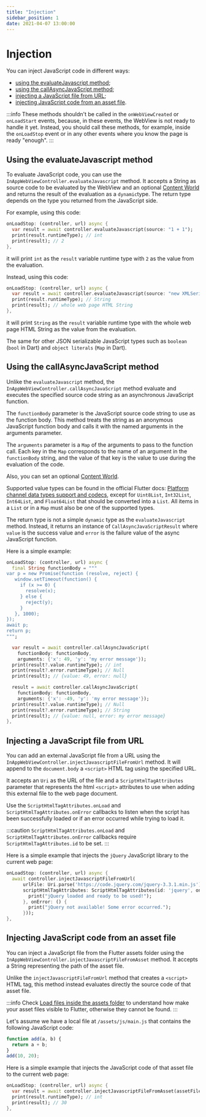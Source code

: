 ```yaml
---
title: "Injection"
sidebar_position: 1
date: 2021-04-07 13:00:00
---
```



<head>
  <title>Javascript Injection | {config.title}</title>
</head>

# Injection

You can inject JavaScript code in different ways:
- [using the evaluateJavascript method](#Using-the-evaluateJavascript-method);
- [using the callAsyncJavaScript method](#Using-the-callAsyncJavaScript-method);
- [injecting a JavaScript file from URL](#Injecting-a-JavaScript-file-from-URL);
- [injecting JavaScript code from an asset file](#Injecting-JavaScript-code-from-an-asset-file).

:::info
  These methods shouldn't be called in the `onWebViewCreated` or `onLoadStart` events, because, in these events, the WebView is not ready to handle it yet. Instead, you should call these methods, for example, inside the `onLoadStop` event or in any other events where you know the page is ready "enough".
:::

## Using the evaluateJavascript method

To evaluate JavaScript code, you can use the `InAppWebViewController.evaluateJavascript` method. It accepts a String as source code to be evaluated by the WebView and an optional [Content World](/docs/webview/javascript/content-worlds) and returns the result of the evaluation as a `dynamic`type.
The return type depends on the type you returned from the JavaScript side.

For example, using this code:
```dart
onLoadStop: (controller, url) async {
  var result = await controller.evaluateJavascript(source: "1 + 1");
  print(result.runtimeType); // int
  print(result); // 2
},
```
it will print `int` as the `result` variable runtime type with `2` as the value from the evaluation.

Instead, using this code:
```dart
onLoadStop: (controller, url) async {
  var result = await controller.evaluateJavascript(source: "new XMLSerializer().serializeToString(document);");
  print(result.runtimeType); // String
  print(result); // whole web page HTML String
},
```
it will print `String` as the `result` variable runtime type with the whole web page HTML String as the value from the evaluation.

The same for other JSON serializable JavaScript types such as `boolean` (`bool` in Dart) and `object literals` (`Map` in Dart).

## Using the callAsyncJavaScript method

Unlike the `evaluateJavascript` method, the `InAppWebViewController.callAsyncJavaScript` method evaluate and executes the specified source code string as an asynchronous JavaScript function.

The `functionBody` parameter is the JavaScript source code string to use as the function body. This method treats the string as an anonymous JavaScript function body and calls it with the named arguments in the arguments parameter.

The `arguments` parameter is a `Map` of the arguments to pass to the function call. Each key in the `Map` corresponds to the name of an argument in the `functionBody` string, and the value of that key is the value to use during the evaluation of the code.

Also, you can set an optional [Content World](/docs/webview/javascript/content-worlds).

Supported value types can be found in the official Flutter docs: [Platform channel data types support and codecs](https://flutter.dev/docs/development/platform-integration/platform-channels#codec), except for `Uint8List`, `Int32List`, `Int64List`, and `Float64List` that should be converted into a `List`. All items in a `List` or in a `Map` must also be one of the supported types.

The return type is not a simple `dynamic` type as the `evaluateJavascript` method. Instead, it returns an instance of `CallAsyncJavaScriptResult` where `value` is the success value and `error` is the failure value of the async JavaScript function.

Here is a simple example:
```dart
onLoadStop: (controller, url) async {
  final String functionBody = """
var p = new Promise(function (resolve, reject) {
   window.setTimeout(function() {
     if (x >= 0) {
       resolve(x);
     } else {
       reject(y);
     }
   }, 1000);
});
await p;
return p;
""";

  var result = await controller.callAsyncJavaScript(
    functionBody: functionBody,
    arguments: {'x': 49, 'y': 'my error message'});
  print(result?.value.runtimeType); // int
  print(result?.error.runtimeType); // Null
  print(result); // {value: 49, error: null}

  result = await controller.callAsyncJavaScript(
    functionBody: functionBody,
    arguments: {'x': -49, 'y': 'my error message'});
  print(result?.value.runtimeType); // Null
  print(result?.error.runtimeType); // String
  print(result); // {value: null, error: my error message}
},
```

## Injecting a JavaScript file from URL

You can add an external JavaScript file from a URL using the `InAppWebViewController.injectJavascriptFileFromUrl` method. It will append to the `document.body` a `<script>` HTML tag using the specified URL.

It accepts an `Uri` as the URL of the file and a `ScriptHtmlTagAttributes` parameter that represents the html `<script>` attributes to use when adding this external file to the web page document.

Use the `ScriptHtmlTagAttributes.onLoad` and `ScriptHtmlTagAttributes.onError` callbacks to listen when the script has been successfully loaded or if an error occurred while trying to load it.

:::caution
  `ScriptHtmlTagAttributes.onLoad` and `ScriptHtmlTagAttributes.onError` callbacks require `ScriptHtmlTagAttributes.id` to be set.
:::

Here is a simple example that injects the `jQuery` JavaScript library to the current web page:
```dart
onLoadStop: (controller, url) async {
  await controller.injectJavascriptFileFromUrl(
      urlFile: Uri.parse('https://code.jquery.com/jquery-3.3.1.min.js'),
      scriptHtmlTagAttributes: ScriptHtmlTagAttributes(id: 'jquery', onLoad: () {
        print("jQuery loaded and ready to be used!");
      }, onError: () {
        print("jQuery not available! Some error occurred.");
      }));
},
```

## Injecting JavaScript code from an asset file

You can inject a JavaScript file from the Flutter assets folder using the `InAppWebViewController.injectJavascriptFileFromAsset` method. It accepts a String representing the path of the asset file.

Unlike the `injectJavascriptFileFromUrl` method that creates a `<script>` HTML tag, this method instead evaluates directly the source code of that asset file.

:::info
  Check [Load files inside the assets folder](/docs/intro#load-files-inside-the-assets-folder) to understand how make your asset files visible to Flutter, otherwise they cannot be found.
:::

Let's assume we have a local file at `/assets/js/main.js` that contains the following JavaScript code:
```javascript
function add(a, b) {
  return a + b;
}
add(10, 20);
```

Here is a simple example that injects the JavaScript code of that asset file to the current web page:
```dart
onLoadStop: (controller, url) async {
  var result = await controller.injectJavascriptFileFromAsset(assetFilePath: "assets/js/main.js");
  print(result.runtimeType); // int
  print(result); // 30
},
```
